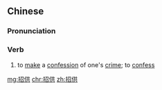 ==Chinese==
{{zh-forms}}

===Pronunciation===
{{zh-pron
|m=zhāogòng
|c=ziu1 gung1
|mn=qz,xm,zz:chiau-kiong
|cat=v,n
}}

===Verb===
{{zh-verb}}

# to [[make]] a [[confession]] of one's [[crime]]; to [[confess]]

[[mg:招供]]
[[chr:招供]]
[[zh:招供]]